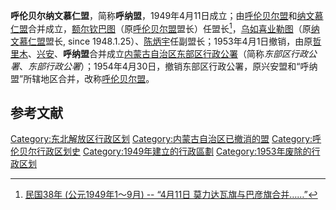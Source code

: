 '''呼伦贝尔纳文慕仁盟'''，简称'''呼纳盟'''，1949年4月11日成立；由[[呼伦贝尔盟_(1948年—1949年)|呼伦贝尔盟]]和[[纳文慕仁盟|纳文慕仁盟]]合并成立，[[额尔钦巴图|额尔钦巴图]]（原[[呼伦贝尔盟_(1948年—1949年)|呼伦贝尔盟]]盟长）任盟长<ref>[http://www.nmqq.gov.cn/content.aspx?classid=199&id=403 民国38年 (公元1949年1～9月) -- “4月11日    莫力达瓦旗与巴彦旗合并……”]</Ref>，[[乌如喜业勒图|乌如喜业勒图]]（原[[纳文慕仁盟|纳文慕仁盟]]盟长, since 1948.1.25）、[[陈炳宇|陈炳宇]]任副盟长；1953年4月1日撤销，由原[[哲里木|哲里木]]、[[兴安盟|兴安]]、'''呼纳盟'''合并成立[[内蒙古自治区东部区行政公署|内蒙古自治区东部区行政公署]]（简称''东部区行政公署''、''东部行政公署''）；1954年4月30日，撤销东部区行政公署，原兴安盟和“呼纳盟”所辖地区合并，改称[[呼伦贝尔盟|呼伦贝尔盟]]。
==参考文献==
{{Reflist}}

{{内蒙古盟建制的演变}}
[[Category:东北解放区行政区划|Category:东北解放区行政区划]]
[[Category:内蒙古自治区已撤消的盟|Category:内蒙古自治区已撤消的盟]]
[[Category:呼伦贝尔行政区划史|Category:呼伦贝尔行政区划史]]
[[Category:1949年建立的行政區劃|Category:1949年建立的行政區劃]]
[[Category:1953年废除的行政区划|Category:1953年废除的行政区划]]